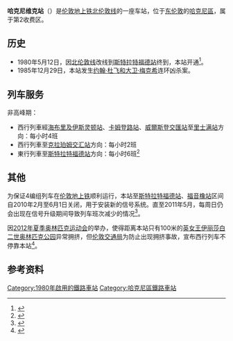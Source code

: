 {{Infobox London station
| name = Hackney Wick
| image_name = Cmglee London Hackney Wick station.jpg
| locale = [[哈克尼维克|哈克尼维克]]
| borough = [[哈克尼區|哈克尼區]]
| manager = [[伦敦地上铁|伦敦地上铁]]
| owner = [[英国国营铁路公司|英国国营铁路公司]]
| symbol = overground
| gridref =
| railcode = HKW
| platforms = 2
| fare_zone = 2
<!-- | raillowexits0405 = 68,367
| raillowexits0506 = {{increase}} 79,617
| railexits0607 = {{increase}} 0.367
| railexits0708 = {{decrease}} 0.283
| railexits0809 = {{increase}} 0.334
| railexits0910 = {{steady}} 0.334 -->
| railexits1011 = {{increase}} 0.567
| railexits1112 = {{increase}} 0.973
| railexits1213 = {{increase}} 1.307
| railexits1314 = {{increase}} 1.517
| railexits1415 = {{increase}} 1.674
| latitude = 51.543417
| longitude = -0.024389
| events1  = 营业中
| years1 = 1980
| access = yes
| access_note = <ref>{{Cite map/London Overground Map}}</ref><ref>{{Cite map/Standard Tube Map}}</ref>
| dft_category = E
}}

'''哈克尼维克站'''（{{lang-en|Hackney Wick railway station}}）是[[伦敦地上铁|伦敦地上铁]][[北伦敦线|北伦敦线]]的一座车站，位于[[东伦敦|东伦敦]]的[[哈克尼區|哈克尼區]]，属于第2收费区。

==历史==
*1980年5月12日，因[[北伦敦线|北伦敦线]]改线到[[斯特拉特福德站|斯特拉特福德站]]终到，本站开通<ref name=Butt>{{cite book |last=Butt |first=R.V.J. |title=The Directory of Railway Stations |year=1995 |publisher=Patrick Stephens Ltd |location=Yeovil |isbn=1-85260-508-1 |id=R508 |page=111 |ref=harv }}</ref>。
*1985年12月29日，本站发生[[约翰·杜飞和大卫·梅克希|约翰·杜飞和大卫·梅克希]]连环凶杀案。

==列车服务==
非高峰期：
*西行列車經[[海布里及伊斯灵顿站|海布里及伊斯灵顿站]]、[[卡姆登路站|卡姆登路站]]、[[威爾斯登交匯站|威爾斯登交匯站]]至[[里士满站|里士满站]]方向：每小时4班
*西行列車至[[克拉珀姆交汇站|克拉珀姆交汇站]]方向：每小时2班
*東行列車至[[斯特拉特福德站|斯特拉特福德站]]方向：每小时6班<ref>{{Cite web |url=http://www.tfl.gov.uk/assets/downloads/richmond-clapham-junction-to-stratford.pdf |title=London Overground timetable from 22 May |accessdate=2016-12-29 |archive-date=2011-06-05 |archive-url=https://web.archive.org/web/20110605051903/http://www.tfl.gov.uk/assets/downloads/richmond-clapham-junction-to-stratford.pdf |dead-url=no }}</ref>

==其他==
为保证4编组列车在[[伦敦地上铁|伦敦地上铁]]顺利运行，本站至[[斯特拉特福德站|斯特拉特福德站]]、[[福音橡站|福音橡站]]区间自2010年2月至6月1日关闭，用于安装新的信号系统。直至2011年5月，每周日仍会出现在信号升级期间导致列车班次减少的情况<ref name="nll-closure">{{cite news|url=http://www.tfl.gov.uk/corporate/media/newscentre/archive/14278.aspx|title=London Overground to close from Gospel Oak to Stratford as part of £326m upgrade to deliver longer, more frequent trains|date=15 February 2010|publisher=TfL|accessdate=29 May 2011|archive-date=2012-09-30|archive-url=https://web.archive.org/web/20120930070731/http://www.tfl.gov.uk/corporate/media/newscentre/archive/14278.aspx|dead-url=no}}</ref>。

因[[2012年夏季奥林匹克运动会|2012年夏季奥林匹克运动会]]的举办，使得距离本站只有100米的[[英女王伊丽莎白二世奥林匹克公园|英女王伊丽莎白二世奥林匹克公园]]异常拥挤，但[[伦敦交通局|伦敦交通局]]为防止出现拥挤事故，宣布西行列车不停靠本站<ref name=tfl-hackney>{{cite web|title=Hackney Wick|url=http://www.getaheadofthegames.com/travelinaffectedareas/city/transport/publictransportoverlay/hackneywick.html|work=Get Ahead of the Games|publisher=Transport for London|accessdate=24 July 2012|deadurl=yes|archiveurl=http://webarchive.nationalarchives.gov.uk/20120719155804/http://www.getaheadofthegames.com/travelinaffectedareas/city/transport/publictransportoverlay/hackneywick.html|archivedate=2012年7月19日}}</ref>。

==参考资料==
{{reflist}}

{{倫敦地上鐵北倫敦線}}

{{DEFAULTSORT:Hackney Wick}}
[[Category:1980年啟用的鐵路車站|Category:1980年啟用的鐵路車站]]
[[Category:哈克尼區鐵路車站|Category:哈克尼區鐵路車站]]